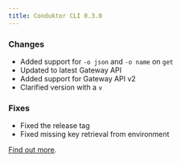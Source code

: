 ```yaml
---
title: Conduktor CLI 0.3.0
---
```



### Changes
- Added support for `-o json` and `-o name` on `get` 
- Updated to latest Gateway API
- Added support for Gateway API v2 
- Clarified version with a `v`


### Fixes
- Fixed the release tag
- Fixed missing key retrieval from environment

[Find out more](https://github.com/conduktor/ctl/releases/tag/v0.3.0).
